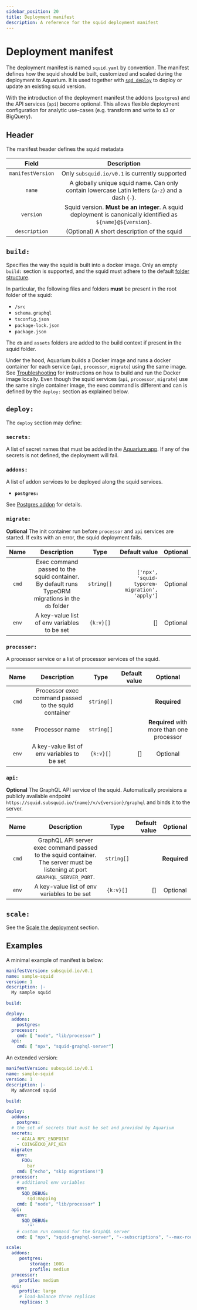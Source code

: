 ```yaml
---
sidebar_position: 20
title: Deployment manifest
description: A reference for the squid deployment manifest
---
```


# Deployment manifest

The deployment manifest is named `squid.yaml` by convention. The manifest defines how the squid should be built, customized and scaled during the deployment to Aquarium. It is used together with [`sqd deploy`](/squid-cli/deploy) to deploy or update an existing squid version.

With the introduction of the deployment manifest the addons (`postgres`) and the API services (`api`) become optional. This allows flexible deployment configuration for analytic use-cases (e.g. transform and write to s3 or BigQuery).
 
## Header

The manifest header defines the squid metadata

| Field                    |      Description                         |
|:-----------------------:|:---------------------------------------------:|
| `manifestVersion`        | Only `subsquid.io/v0.1` is currently supported     |
| `name` | A globally unique squid name. Can only contain lowercase Latin letters (`a-z`) and a dash (`-`). | 
| `version`                 | Squid version. **Must be an integer**. A squid deployment is canonically identified as `${name}@${version}`.  |
| `description`  | (Optional) A short description of the squid  |

## `build:`

Specifies the way the squid is built into a docker image. Only an empty `build:` section is supported, and the squid must adhere
to the default [folder structure](/basics/squid-structure).

In particular, the following files and folders **must** be present in the root folder of the squid:

- `/src` 
- `schema.graphql`
- `tsconfig.json` 
- `package-lock.json`
- `package.json` 

The `db` and `assets` folders are added to the build context if present in the squid folder.

Under the hood, Aquarium builds a Docker image and runs a docker container for each service (`api`, `processor`, `migrate`) using the same image. 
See [Troubleshooting](/deploy-squid/troubleshooting/#local-build) for instructions on how to build and run the Docker image locally.
Even though the squid services (`api`, `processor`, `migrate`) use the same single container image, the exec command is different and can is defined by the `deploy:` section as explained below.

## `deploy:`

The `deploy` section may define:

### `secrets:`

A list of secret names that must be added in the [Aquarium app](https://app.subsquid.io). If any of the secrets is not defined, the deployment will fail.

### `addons:`

A list of addon services to be deployed along the squid services.

- **`postgres:`**

See [Postgres addon](/deploy-squid/pg-addon) for details.

### `migrate:`

**Optional** The init container run before `processor` and `api` services are started. If exits with an error, the squid deployment fails.

| Name        | Description                                           | Type          | Default value         |         Optional   | 
|:-----------:|:-----------------------------------------------------:|:-------------:|----------------------:|:------------------:|
| `cmd`       | Exec command passed to the squid container. By default runs TypeORM migrations in the `db` folder  |  `string[]`   | `['npx', 'squid-typorem-migration', 'apply']` |   Optional   |
| `env`       | A key-value list of env variables to be set           |  `{k:v}[]`    |       []               | Optional                |


### `processor:`

A processor service or a list of processor services of the squid.

| Name        | Description                                           | Type          | Default value         |         Optional                            |
|:-----------:|:-----------------------------------------------------:|:-------------:|----------------------:|:-------------------------------------------:|
| `cmd`       | Processor exec command passed to the squid container  |  `string[]`   |                       |   **Required**                              |
| `name`      | Processor name                                        |  `string[]`   |                       |   **Required** with more than one processor |
| `env`       | A key-value list of env variables to be set           |  `{k:v}[]`    |   []                  |   Optional                                  |

### `api:`

**Optional** The GraphQL API service of the squid. Automatically provisions a publicly available endpoint `https://squid.subsquid.io/{name}/v/v{version}/graphql` and binds it to the server.
 
| Name        | Description                                                             | Type          | Default value         |         Optional   | 
|:-----------:|:-----------------------------------------------------------------------:|:-------------:|----------------------:|:------------------:|
| `cmd`       | GraphQL API server exec command passed to the squid container. The server must be listening at port `GRAPHQL_SERVER_PORT`. |  `string[]` |    |   **Required**     |
| `env`       | A key-value list of env variables to be set                             |  `{k:v}[]`    |  []                 |   Optional                |


## `scale:`

See the [Scale the deployment](/deploy-squid/scale) section.

## Examples

A minimal example of manifest is below:

```yaml title="squid.yaml"
manifestVersion: subsquid.io/v0.1
name: sample-squid
version: 1
description: |-
  My sample squid  

build: 

deploy:
  addons:
    postgres: 
  processor:
    cmd: [ "node", "lib/processor" ] 
  api:
    cmd: [ "npx", "squid-graphql-server"]
```

An extended version:

```yaml title="squid.yaml"
manifestVersion: subsquid.io/v0.1
name: sample-squid
version: 1
description: |-
  My advanced squid 

build: 

deploy:
  addons:
    postgres: 
  # the set of secrets that must be set and provided by Aquarium
  secrets:
    - ACALA_RPC_ENDPOINT
    - COINGECKO_API_KEY 
  migrate:
    env:
      FOO: 
        bar
    cmd: ["echo", "skip migrations!"]
  processor:
    # additional env variables
    env:
      SQD_DEBUG: 
        sqd:mapping
    cmd: [ "node", "lib/processor" ] 
  api:
    env:
      SQD_DEBUG: 
        '*'
    # custom run command for the GraphQL server
    cmd: [ "npx", "squid-graphql-server", "--subscriptions", "--max-root-fields", "10", "--sql-statement-timeout", "1000" ] 

scale:
  addons:
     postgres:
         storage: 100G
         profile: medium
  processor:
     profile: medium
  api:
     profile: large
     # load-balance three replicas
     replicas: 3
```





